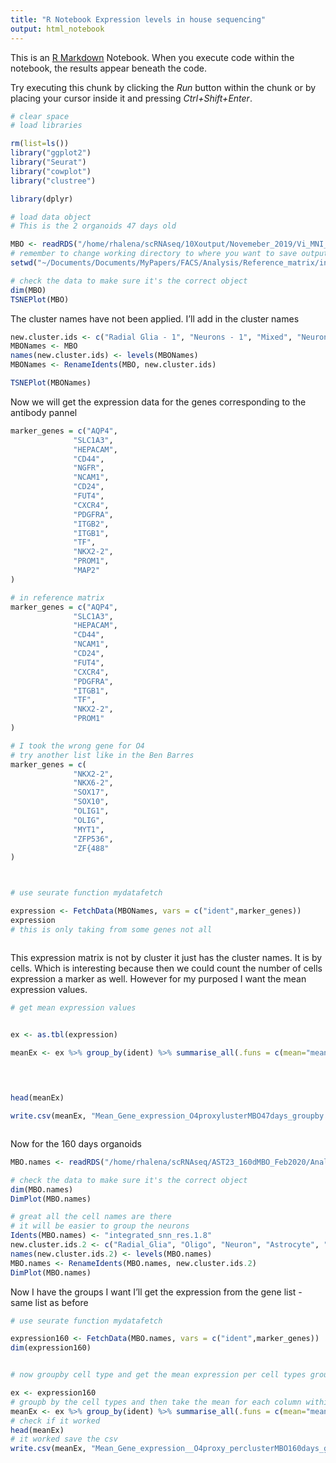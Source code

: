 ```yaml
---
title: "R Notebook Expression levels in house sequencing"
output: html_notebook
---
```


This is an [R Markdown](http://rmarkdown.rstudio.com) Notebook. When you execute code within the notebook, the results appear beneath the code. 

Try executing this chunk by clicking the *Run* button within the chunk or by placing your cursor inside it and pressing *Ctrl+Shift+Enter*. 

```r
# clear space 
# load libraries

rm(list=ls())
library("ggplot2")
library("Seurat")
library("cowplot")
library("clustree")

library(dplyr)

```



```r
# load data object 
# This is the 2 organoids 47 days old

MBO <- readRDS("/home/rhalena/scRNAseq/10Xoutput/Novemeber_2019/Vi_MNI_paper/org.combinedR2_clusters_names.rds")
# remember to change working directory to where you want to save outputs
setwd("~/Documents/Documents/MyPapers/FACS/Analysis/Reference_matrix/inhouseData")


```

```r
# check the data to make sure it's the correct object
dim(MBO)
TSNEPlot(MBO) 


```

The cluster names have not been applied.  I'll add in the cluster names

```r
new.cluster.ids <- c("Radial Glia - 1", "Neurons - 1", "Mixed", "Neurons - 2", "Radial Glia - 2", "Oligos","Astrocytes","NPC")
MBONames <- MBO
names(new.cluster.ids) <- levels(MBONames)
MBONames <- RenameIdents(MBO, new.cluster.ids)

TSNEPlot(MBONames)
```

Now we will get the expression data for the genes corresponding to the antibody pannel

```r
marker_genes = c("AQP4",
              "SLC1A3",
              "HEPACAM",
              "CD44",
              "NGFR",
              "NCAM1",
              "CD24", 
              "FUT4",
              "CXCR4",
              "PDGFRA",
              "ITGB2",
              "ITGB1",
              "TF",
              "NKX2-2",
              "PROM1",
              "MAP2"
)

# in reference matrix
marker_genes = c("AQP4",
              "SLC1A3",
              "HEPACAM",
              "CD44",
              "NCAM1",
              "CD24", 
              "FUT4",
              "CXCR4",
              "PDGFRA",
              "ITGB1",
              "TF",
              "NKX2-2",
              "PROM1"
)

# I took the wrong gene for O4 
# try another list like in the Ben Barres
marker_genes = c(
              "NKX2-2",
              "NKX6-2",
              "SOX17",
              "SOX10",
              "OLIG1",
              "OLIG",
              "MYT1",
              "ZFP536",
              "ZF{488"
)



# use seurate function mydatafetch

expression <- FetchData(MBONames, vars = c("ident",marker_genes))
expression
# this is only taking from some genes not all



```

This expression matrix is not by cluster it just has the cluster names.  It is by cells.  Which is interesting because then we could count the number of cells expression a marker as well.  However for my purposed I want the mean expression values.

```r
# get mean expression values 


ex <- as.tbl(expression)

meanEx <- ex %>% group_by(ident) %>% summarise_all(.funs = c(mean="mean"))


 
 
head(meanEx)

write.csv(meanEx, "Mean_Gene_expression_O4proxylusterMBO47days_groupby.csv")



```


Now for the 160 days organoids

```r
MBO.names <- readRDS("/home/rhalena/scRNAseq/AST23_160dMBO_Feb2020/Analysis/April2021_analysis/ClusterMarkers_filter500andmt20/MBOintegratedClusterK75res1.8.names")

# check the data to make sure it's the correct object
dim(MBO.names)
DimPlot(MBO.names) 

# great all the cell names are there
# it will be easier to group the neurons 
Idents(MBO.names) <- "integrated_snn_res.1.8"
new.cluster.ids.2 <- c("Radial_Glia", "Oligo", "Neuron", "Astrocyte", "Neuron" , "Endothelial", "Neuron", "Macrophage_Like","Neuron", "Pericyte","Neuron","Epithelial","Neural_Stem", "Neural_Plate", "Neural_Precursor")
names(new.cluster.ids.2) <- levels(MBO.names)
MBO.names <- RenameIdents(MBO.names, new.cluster.ids.2)
DimPlot(MBO.names) 

```
Now I have the groups I want I'll get the expression from the gene list - same list as before

```r
# use seurate function mydatafetch

expression160 <- FetchData(MBO.names, vars = c("ident",marker_genes))
dim(expression160)


# now groupby cell type and get the mean expression per cell types group

ex <- expression160
# groupb by the cell types and then take the mean for each column within the cell types
meanEx <- ex %>% group_by(ident) %>% summarise_all(.funs = c(mean="mean"))
# check if it worked
head(meanEx)
# it worked save the csv
write.csv(meanEx, "Mean_Gene_expression__O4proxy_perclusterMBO160days_groupby.csv")

```




